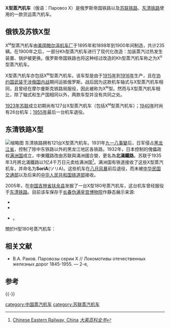 {{Infobox Locomotive|
name=Kh型蒸汽機車|
powertype=蒸汽機車|
image= Паровоз Х.jpg|
designer= {{USA}}| 
builder=[[鲍尔温机车厂|鲍尔温机车厂]]|
buildmodel=Kh|
builddate=1895年，1898年—1900年|
totalproduction=235輛（俄罗斯铁路）<br />121辆（东清铁路）|
user = {{flagicon|RUS}}[[俄罗斯铁路|俄罗斯铁路]]<br />{{flagicon|SUN}}[[苏联铁路|苏联铁路]]<br />{{Flagicon|Manchukuo}}[[满铁|满铁]]|
aarwheels=1-4-0 |
whytetype=2-8-0（巩固型）|
gauge=1,520 mm|
driversize=|
wheelbase = |
length= 10,443 mm|
width = |
height= |
weight=66.3 t  (整备质量) |
weightondrivers= |
tenderweight= |
fueltype = 煤|
fuelcap = |
watercap = |
boiler = 過熱式|
boilerpressure = 12 kg/cm²|
firearea = |
totalsurface = |
cylindercount= |
cylindersize =|
valvegear = |
topspeed = |
}}
'''Х型蒸汽机车'''（俄语：Паровоз Х）是俄罗斯帝国铁路以及[[苏联铁路运输|苏联铁路]]、[[东清铁路|东清铁路]]使用的一款货运蒸汽机车。
== 俄铁及苏铁Х型 ==
Х<sup>м</sup>型蒸汽机车由[[美国|美国]][[鲍尔温机车厂|鲍尔温机车厂]]于1895年和1898年到1900年间制造，共计235辆。在1900年之后，一部分Kh型蒸汽机车进行了现代化改造：加装蒸汽过热发生装置、锅炉被更换。俄罗斯帝国铁路也将这种经过改造的Kh型蒸汽机车称之为Х<sup>п</sup>型蒸汽机车。

Х型蒸汽机车亦包括Х<sup>м</sup>型蒸汽机车。该车型是由{{link-en|波特公司|H.K. Porter, Inc.}}于[[1915年|1915年]]到[[1916年|1916年]]生产，且在[[协约国武装干涉俄国内战|协约国武装干涉俄国内战]]期间运抵俄罗斯。战后因为这款机车轴式与Х型蒸汽机车相同，且曾经在摩尔曼斯克铁路局服役，因此被称为Х<sup>м</sup>型。然而与Х型蒸汽机车相比，除了轴式和生产国相同以外，两款车型并没有共同之处。

[[1923年|1923年]][[苏联|苏联]]成立初期尚有127台Х型蒸汽机车（包括Х<sup>м</sup>型蒸汽机车）；[[1940年|1940年]]时尚有26台机车；[[1955年|1955年]]最后一台机车退役。

== 东清铁路Х型 ==
[[File:Steam_locomotive_at_Changchun.jpg|缩略图]]
东清铁路拥有121台Х型蒸汽机车。1931年[[九一八事變|九一八事變]]后，日军侵占[[黑龍江省_(中華民國)|黑龙江省]]，控制了除中东铁路以外的黑龙江地区各铁路。1932年，日本控制的傀儡政权[[满洲国|满洲国]]成立，中東鐵路改由苏联與滿洲國合營，更名為'''北滿鐵路'''。苏联于1935年3月將北滿鐵路以1亿4千万日元卖给满洲国<ref name="britannica.com">[https://www.britannica.com/topic/Chinese-Eastern-Railway Chinese Eastern Railway, China] {{Wayback|url=https://www.britannica.com/topic/Chinese-Eastern-Railway |date=20161221001222 }}''[[大英百科全书|大英百科全书]]''</ref>。满洲国有铁道接收了这些Х型蒸汽机车，并命名为'''SoriA'''(ソリA)。这些机车在[[苏日戰爭|八月风暴]]前后退役，而未被[[中華民國交通部|中华民国交通部]]以及后来的[[中华人民共和国铁道部|中华人民共和国铁道部]]接收。

2005年，在[[中国|中国]][[吉林省|吉林省]][[扶余县|扶余县]]发掘了一台Х型180号蒸汽机车，这台机车曾经服役于[[东清铁路|东清铁路]]。目前该车保存于[[长春|长春]][[伪满皇宫博物院|伪满皇宫博物院]]作静态展示<ref name="163.com">来源:
*{{citation|url =http://news.163.com/05/0406/00/1GK713LE0001124T.html|script-title =吉林出土百年火车头　火车头被扶正五十厘米|language =|work =news.163.com|access-date =2017-11-02|archive-url =https://web.archive.org/web/20171015151613/http://news.163.com/05/0406/00/1GK713LE0001124T.html|archive-date =2017-10-15|dead-url =yes}}
*{{citation|url =http://news.163.com/05/0404/02/1GF9L8NT0001122B.html|script-title =吉林发现百年火车头　铁路部门当地政府争归属权|language =|work =news.163.com|access-date =2017-11-02|archive-url =https://web.archive.org/web/20171015151624/http://news.163.com/05/0404/02/1GF9L8NT0001122B.html|archive-date =2017-10-15|dead-url =yes}}
*{{citation|url =http://news.163.com/05/1008/00/1VGK572D0001124T.html|script-title =百年火车头正式“入轨” 火车头4个小时走了60米|language =|work =news.163.com|access-date =2017-11-02|archive-url =https://web.archive.org/web/20171015202109/http://news.163.com/05/1008/00/1VGK572D0001124T.html|archive-date =2017-10-15|dead-url =yes}}</ref>。
關於H型180号蒸汽机车：{{See|东清铁路X180号蒸汽机车}}

== 相关文献 ==
*В.А. Раков. Паровозы серии Х // Локомотивы отечественных железных дорог 1845-1955. — 2-е, 

== 参考 ==
<references />
{{Translation/Ref|en|Russian locomotive class Kh}}
{{-}}
{{Soviet and CIS locomotives}}

[[category:中国蒸汽机车|category:中国蒸汽机车]]
[[category:苏联蒸汽机车|category:苏联蒸汽机车]]